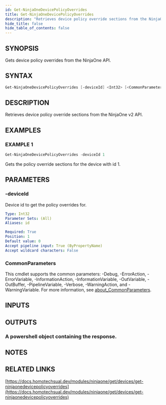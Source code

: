 ```yaml
---
id: Get-NinjaOneDevicePolicyOverrides
title: Get-NinjaOneDevicePolicyOverrides
description: "Retrieves device policy override sections from the NinjaOne v2 API."
hide_title: false
hide_table_of_contents: false
---
```


## SYNOPSIS

Gets device policy overrides from the NinjaOne API.

## SYNTAX

```powershell
Get-NinjaOneDevicePolicyOverrides [-deviceId] <Int32> [<CommonParameters>]
```

## DESCRIPTION

Retrieves device policy override sections from the NinjaOne v2 API.

## EXAMPLES

### EXAMPLE 1

```powershell
Get-NinjaOneDevicePolicyOverrides -deviceId 1
```

Gets the policy override sections for the device with id 1.

## PARAMETERS

### -deviceId

Device id to get the policy overrides for.

```yaml
Type: Int32
Parameter Sets: (All)
Aliases: id

Required: True
Position: 1
Default value: 0
Accept pipeline input: True (ByPropertyName)
Accept wildcard characters: False
```

### CommonParameters

This cmdlet supports the common parameters: -Debug, -ErrorAction, -ErrorVariable, -InformationAction, -InformationVariable, -OutVariable, -OutBuffer, -PipelineVariable, -Verbose, -WarningAction, and -WarningVariable. For more information, see [about_CommonParameters](http://go.microsoft.com/fwlink/?LinkID=113216).

## INPUTS

## OUTPUTS

### A powershell object containing the response.

## NOTES

## RELATED LINKS

[https://docs.homotechsual.dev/modules/ninjaone/get/devices/get-ninjaonedevicepolicyoverrides](https://docs.homotechsual.dev/modules/ninjaone/get/devices/get-ninjaonedevicepolicyoverrides)
